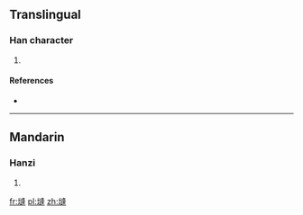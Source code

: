 {{also|塜}}
==Translingual==

===Han character===
{{Han char|rn=32|rad=土|as=11|sn=14|four=|canj=土卜竹十 (GYHJ)}}

# {{defn|Han|sort=土11}}

====References====
* {{Han ref|kx=0236.360|dkj=05386|dj=0475.020|hdz=10481.080|uh=5873|ud=22643}}

----

==Mandarin==

===Hanzi===
{{cmn-hanzi|pin=[[ōu]] ([[ou1]]), [[péng]] ([[peng2]])|wg=ou<sup>1</sup>, p'eng<sup>2</sup>}}

# {{defn|Mandarin|sort=土11}}

[[fr:塳]]
[[pl:塳]]
[[zh:塳]]